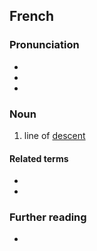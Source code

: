 ==French==

===Pronunciation===
* {{fr-IPA|déscendance}}
* {{audio|fr|Fr-descendance.ogg|Audio}}
* {{rhymes|fr|ɑ̃s}}

===Noun===
{{fr-noun|f}}
# line of [[descent]]

====Related terms====
* {{l|fr|descendant}}
* {{l|fr|descendre}}

===Further reading===
* {{R:TLFi}}